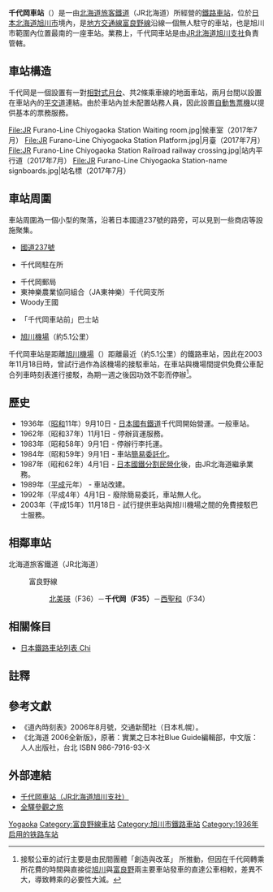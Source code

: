 {{noteTA
|T=zh-tw:千代岡車站;zh-hk:千代岡站;zh-cn:千代冈站;
|1=zh-tw:千代岡車站;zh-hk:千代岡站;zh-cn:千代冈站;
|2=zh-tw:西聖和車站;zh-hk:西聖和站;zh-cn:西聖和站;
|3=zh-tw:北美瑛車站;zh-hk:北美瑛站;zh-cn:北美瑛站;
}}
{{日本車站資訊
|公司色 = #2cb431
|文字色 = 
|站名 = 千代岡車站
|圖片 =JR Furano-Line Chiyogaoka Station building.jpg
|pxl = 
|圖片說明 = 站舍
|日文原名 = 千代ヶ岡
|平假名 = ちよがおか
|羅馬拼音 = Chiyogaoka
|副站名 = 
|前一站 = F34 [[西聖和車站|西聖和]]
|前一站距離 = 4.3
|後一站距離 = 3.7
|後一站 = [[北美瑛車站|北美瑛]] F36
|電報略號 = チヨ
|車站編號 = {{車站編號c|purple|F35}}
|所屬公司 = [[File:JR_logo_(hokkaido).svg|23px]][[北海道旅客鐵道|北海道旅客鐵道]]（JR北海道）
|所屬路線 = {{color|#aa5ea6|■}}[[富良野線|富良野線]]
|距離 = 16.6
|起點站 = [[旭川車站|旭川]]
|所在地 = [[北海道|北海道]][[旭川市|旭川市]]西神樂1線24號
|車站構造 = [[地面車站|地面車站]]
|月台配置 = 1面1線
|啟用年月日 = 1936年（[[昭和|昭和]]11年）9月10日
|廢站年月日 = 
|上下車人次 =
|統計年度 =
|轉車 = 
|備註 = 無人車站
}}

'''千代岡車站'''（{{jpn|j=千代ヶ岡駅|hg=ちよがおかえき|rm=Chiyogaoka eki|f=y}}）是一由[[北海道旅客鐵道|北海道旅客鐵道]]（JR北海道）所經營的[[鐵路車站|鐵路車站]]，位於[[日本|日本]][[北海道|北海道]][[旭川市|旭川市]]境內，是[[地方交通線|地方交通線]][[富良野線|富良野線]]沿線一個無人駐守的車站，也是旭川市範圍內位置最南的一座車站。業務上，千代岡車站是由[[北海道旅客鐵道旭川支社|JR北海道旭川支社]]負責管轄。

== 車站構造 ==
千代岡是一個設置有一對[[相對式月台|相對式月台]]、共2條乘車線的地面車站，兩月台間以設置在車站內的[[平交道|平交道]]連結。由於車站內並未配置站務人員，因此設置[[自動售票機|自動售票機]]以提供基本的票務服務。
<gallery widths="180" heights="120">
File:JR Furano-Line Chiyogaoka Station Waiting room.jpg|候車室（2017年7月）
File:JR Furano-Line Chiyogaoka Station Platform.jpg|月臺（2017年7月）
File:JR Furano-Line Chiyogaoka Station Railroad railway crossing.jpg|站内平行道（2017年7月）
File:JR Furano-Line Chiyogaoka Station-name signboards.jpg|站名標（2017年7月）
</gallery>

== 車站周圍 ==
車站周圍為一個小型的聚落，沿著日本國道237號的路旁，可以見到一些商店等設施聚集。
* [[國道237號|國道237號]]
* {{Link-ja|旭川東警署|旭川東警察署}}千代岡駐在所
* 千代岡郵局
* 東神樂農業協同組合（JA東神樂）千代岡支所
* Woody王國
* {{Link-ja|道北巴士|道北バス}}「千代岡車站前」巴士站
* [[旭川機場|旭川機場]]（約5.1公里）
千代岡車站是距離[[旭川機場|旭川機場]]（{{lang|ja|旭川空港}}）距離最近（約5.1公里）的鐵路車站，因此在2003年11月18日時，曾試行過作為該機場的接駁車站，在車站與機場間提供免費公車配合列車時刻表進行接駁，為期一週之後因功效不彰而停辦<ref group="註">接駁公車的試行主要是由民間團體「創造與改革」{{cite web |url=http://www.eolas.co.jp/hokkaido/kaikaku/news/news.html |title=存档副本 |accessdate=2009-10-12 |deadurl=yes |archiveurl=https://web.archive.org/web/20140324154622/http://www.eolas.co.jp/hokkaido/kaikaku/news/news.html |archivedate=2014-03-24 }} 所推動，但因在千代岡轉乘所花費的時間與直接從[[旭川車站|旭川]]與[[富良野車站|富良野]]兩主要車站發車的直達公車相較，差異不大，導致轉乘的必要性大減。</ref>。

== 歷史 ==
* 1936年（[[昭和|昭和]]11年）9月10日 - [[日本國有鐵道|日本國有鐵道]]千代岡開始營運。一般車站。
* 1962年（昭和37年）11月1日 - 停辦貨運服務。
* 1983年（昭和58年）9月1日 - 停辦行李托運。
* 1984年（昭和59年）9月1日 - 車站[[簡易委託車站|簡易委託化]]。
* 1987年（昭和62年）4月1日 - [[日本國鐵分割民營化|日本國鐵分割民營化]]後，由JR北海道繼承業務。
* 1989年（[[平成|平成]]元年） - 車站改建。
* 1992年（平成4年）4月1日 - 廢除簡易委託，車站無人化。
* 2003年（平成15年）11月18日 - 試行提供車站與旭川機場之間的免費接駁巴士服務。

== 相鄰車站 ==
; 北海道旅客鐵道（JR北海道）
: {{Color|#aa5ea6|■}}富良野線
:: [[北美瑛站|北美瑛]]（F36）－'''千代岡（F35）'''－[[西聖和站|西聖和]]（F34）

== 相關條目 ==
* [[日本鐵路車站列表_Chi|日本鐵路車站列表 Chi]]

==註釋==
{{reflist|group="註"}}

==參考文獻==
* 《道內時刻表》2006年8月號，交通新聞社（日本札幌）。
* 《北海道 2006全新版》，原著：實業之日本社Blue Guide編輯部，中文版：人人出版社，台北 ISBN 986-7916-93-X

==外部連結==
* [https://web.archive.org/web/20110819035504/http://jrasahi.co.jp/contents/facilities/station/f35_chiyogaoka.html 千代岡車站（JR北海道旭川支社）]{{ja}}
* [http://www.tsuchibuta.com/jr-hokkaido/furanoline/11chiyogaoka/11chiyogaoka.htm 全驛參觀之旅]{{Wayback|url=http://www.tsuchibuta.com/jr-hokkaido/furanoline/11chiyogaoka/11chiyogaoka.htm |date=20120806175635 }}{{ja}}

{{富良野線}}
{{coord|43|38|37.59|N|142|27|3.81|E|region:jp_scale:5000|display=title}}

{{DEFAULTSORT:Chiyogaoka}}
[[Category:日本鐵路車站_Chi|Yogaoka]]
[[Category:富良野線車站|Category:富良野線車站]]
[[Category:旭川市鐵路車站|Category:旭川市鐵路車站]]
[[Category:1936年启用的铁路车站|Category:1936年启用的铁路车站]]